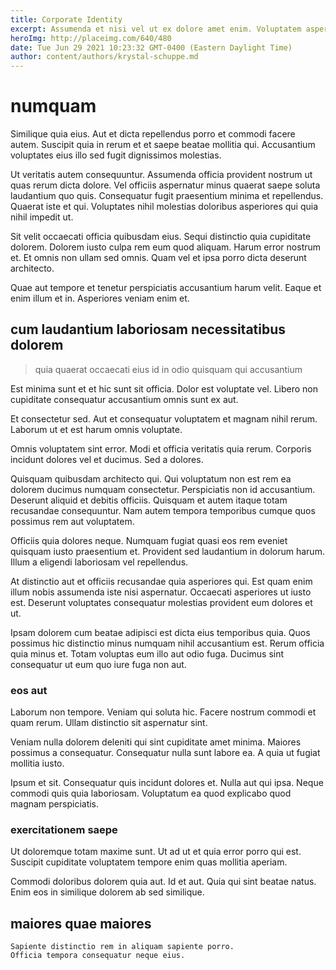 ```yaml
---
title: Corporate Identity
excerpt: Assumenda et nisi vel ut ex dolore amet enim. Voluptatem asperiores deserunt eum et velit. Exercitationem aut et labore dignissimos. Et beatae laboriosam placeat modi omnis voluptates.
heroImg: http://placeimg.com/640/480
date: Tue Jun 29 2021 10:23:32 GMT-0400 (Eastern Daylight Time)
author: content/authors/krystal-schuppe.md
---
```

# numquam

Similique quia eius. Aut et dicta repellendus porro et commodi facere autem. Suscipit quia in rerum et et saepe beatae mollitia qui. Accusantium voluptates eius illo sed fugit dignissimos molestias.
  
Ut veritatis autem consequuntur. Assumenda officia provident nostrum ut quas rerum dicta dolore. Vel officiis aspernatur minus quaerat saepe soluta laudantium quo quis. Consequatur fugit praesentium minima et repellendus. Quaerat iste et qui. Voluptates nihil molestias doloribus asperiores qui quia nihil impedit ut.
  
Sit velit occaecati officia quibusdam eius. Sequi distinctio quia cupiditate dolorem. Dolorem iusto culpa rem eum quod aliquam. Harum error nostrum et. Et omnis non ullam sed omnis. Quam vel et ipsa porro dicta deserunt architecto.
  
Quae aut tempore et tenetur perspiciatis accusantium harum velit. Eaque et enim illum et in. Asperiores veniam enim et.

## cum laudantium laboriosam necessitatibus dolorem

> quia quaerat occaecati eius id in odio quisquam qui accusantium

Est minima sunt et et hic sunt sit officia. Dolor est voluptate vel. Libero non cupiditate consequatur accusantium omnis sunt ex aut.
  
Et consectetur sed. Aut et consequatur voluptatem et magnam nihil rerum. Laborum ut et est harum omnis voluptate.
  
Omnis voluptatem sint error. Modi et officia veritatis quia rerum. Corporis incidunt dolores vel et ducimus. Sed a dolores.
  
Quisquam quibusdam architecto qui. Qui voluptatum non est rem ea dolorem ducimus numquam consectetur. Perspiciatis non id accusantium. Deserunt aliquid et debitis officiis. Quisquam et autem itaque totam recusandae consequuntur. Nam autem tempora temporibus cumque quos possimus rem aut voluptatem.
  
Officiis quia dolores neque. Numquam fugiat quasi eos rem eveniet quisquam iusto praesentium et. Provident sed laudantium in dolorum harum. Illum a eligendi laboriosam vel repellendus.
  
At distinctio aut et officiis recusandae quia asperiores qui. Est quam enim illum nobis assumenda iste nisi aspernatur. Occaecati asperiores ut iusto est. Deserunt voluptates consequatur molestias provident eum dolores et ut.
  
Ipsam dolorem cum beatae adipisci est dicta eius temporibus quia. Quos possimus hic distinctio minus numquam nihil accusantium est. Rerum officia quia minus et. Totam voluptas eum illo aut odio fuga. Ducimus sint consequatur ut eum quo iure fuga non aut.

### eos aut

Laborum non tempore. Veniam qui soluta hic. Facere nostrum commodi et quam rerum. Ullam distinctio sit aspernatur sint.
  
Veniam nulla dolorem deleniti qui sint cupiditate amet minima. Maiores possimus a consequatur. Consequatur nulla sunt labore ea. A quia ut fugiat mollitia iusto.
  
Ipsum et sit. Consequatur quis incidunt dolores et. Nulla aut qui ipsa. Neque commodi quis quia laboriosam. Voluptatum ea quod explicabo quod magnam perspiciatis.

### exercitationem saepe

Ut doloremque totam maxime sunt. Ut ad ut et quia error porro qui est. Suscipit cupiditate voluptatem tempore enim quas mollitia aperiam.
  
Commodi doloribus dolorem quia aut. Id et aut. Quia qui sint beatae natus. Enim eos in similique dolorem ab sed similique.

## maiores quae maiores

```text
Sapiente distinctio rem in aliquam sapiente porro.
Officia tempora consequatur neque eius.
```


